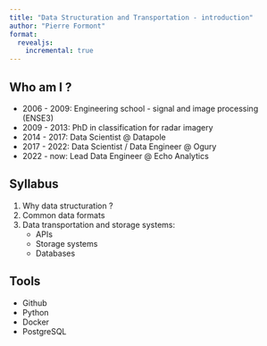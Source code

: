 ```yaml
---
title: "Data Structuration and Transportation - introduction"
author: "Pierre Formont"
format: 
  revealjs:
    incremental: true 
---
```


## Who am I ?

- 2006 - 2009: Engineering school - signal and image processing (ENSE3)
- 2009 - 2013: PhD in classification for radar imagery
- 2014 - 2017: Data Scientist @ Datapole
- 2017 - 2022: Data Scientist / Data Engineer @ Ogury
- 2022 - now: Lead Data Engineer @ Echo Analytics

## Syllabus

1. Why data structuration ?
2. Common data formats
3. Data transportation and storage systems:
    - APIs
    - Storage systems
    - Databases

## Tools

- Github
- Python
- Docker
- PostgreSQL
